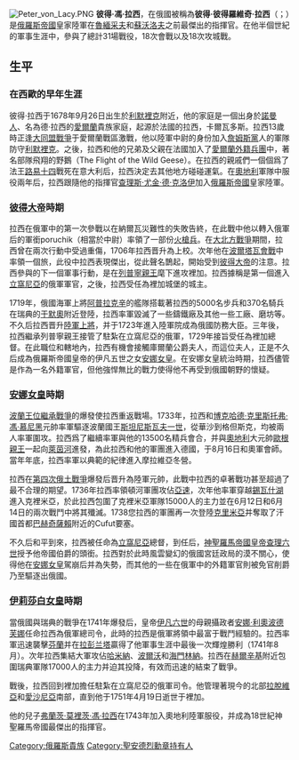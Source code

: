 {{expand|time=2010-05-28T08:17:09+00:00}}
{{Unreferenced |time=2010-05-28T06:44:16+00:00 }}
[[File:Peter_von_Lacy.PNG|thumb]]
'''彼得·馮·拉西'''，在俄國被稱為'''彼得·彼得羅維奇·拉西'''（{{lang-ru|Пётр Петрович Ласси}}；{{bd|1678年||1751年|}}）是[[俄羅斯帝國|俄羅斯帝國]]皇家陸軍在[[魯緬采夫|魯緬采夫]]和[[蘇沃洛夫|蘇沃洛夫]]之前最傑出的指揮官。在他半個世紀的軍事生涯中，參與了總計31場戰役，18次會戰以及18次攻城戰。

==生平==

===在西歐的早年生涯===
彼得·拉西于1678年9月26日出生於[[利默裡克|利默裡克]]附近，他的家庭是一個出身於[[諾曼人|諾曼人]]、名為德·拉西的[[愛爾蘭|愛爾蘭]]貴族家庭，起源於法國的拉西，卡爾瓦多斯。拉西13歲時正逢[[大同盟戰爭|大同盟戰爭]]于愛爾蘭戰區激戰，他以陸軍中尉的身份加入[[詹姆斯黨|詹姆斯黨]]人的軍隊防守[[利默裡克|利默裡克]]。之後，拉西和他的兄弟及父親在法國加入了[[愛爾蘭外籍兵團|愛爾蘭外籍兵團]]中，著名部隊飛翔的野鵝（The Flight of the Wild Geese）。在拉西的親戚們一個個爲了法王[[路易十四|路易十四]]戰死在意大利后，拉西決定去其他地方碰碰運氣。在[[奧地利|奧地利]]軍隊中服役兩年后，拉西跟隨他的指揮官[[查理斯·尤金·德·克洛伊|查理斯·尤金·德·克洛伊]]加入[[俄羅斯帝國|俄羅斯帝國]]皇家陸軍。

===[[彼得大帝|彼得大帝]]時期===
拉西在俄軍中的第一次參戰以在納爾瓦災難性的失敗告終，在此戰中他以轉入俄軍后的軍銜poruchik（相當於中尉）率領了一部份[[火槍兵|火槍兵]]。在[[大北方戰爭|大北方戰爭]]期間，拉西曾在兩次行動中受過重傷，1706年拉西晋升為上校。次年他在[[波爾塔瓦會戰|波爾塔瓦會戰]]中率領一個旅，此役中拉西表現傑出，從此聲名鵲起，開始受到[[彼得大帝|彼得大帝]]的注意。拉西參與的下一個軍事行動，是在[[列普寧親王|列普寧親王]]麾下進攻裡加。拉西據稱是第一個進入[[立窩尼亞|立窩尼亞]]的俄軍軍官，之後，拉西受任為裡加城堡的城主。

1719年，俄國海軍上將[[阿普拉克辛|阿普拉克辛]]的艦隊搭載著拉西的5000名步兵和370名騎兵在瑞典的[[于默奧|于默奧]]附近登陸，拉西率軍毀滅了一些鑄鐵廠及其他一些工廠、磨坊等。不久后拉西晋升[[陸軍上將|陸軍上將]]，并于1723年進入陸軍院成為俄國防務大臣。三年後，拉西繼承列普寧親王接管了駐紮在立窩尼亞的俄軍，1729年接旨受任為裡加總督。在此職位和轄地內，拉西有機會接觸庫爾蘭公爵夫人，而這位夫人，正是不久后成為俄羅斯帝國皇帝的伊凡五世之女[[安娜·伊萬諾夫娜|安娜女皇]]。在安娜女皇統治時期，拉西儘管是作為一名外籍軍官，但他強悍無比的戰力使得他不再受到俄國朝野的懷疑。

===[[安娜·伊萬諾夫娜|安娜女皇]]時期===
[[波蘭王位繼承戰爭|波蘭王位繼承戰爭]]的爆發使拉西重返戰場。1733年，拉西和[[博克哈德·克里斯托弗·馮·慕尼黑|博克哈德·克里斯托弗·馮·慕尼黑]]元帥率軍驅逐波蘭國王[[斯坦尼斯瓦夫一世|斯坦尼斯瓦夫一世]]，從華沙到格但斯克，均被兩人率軍圍攻。拉西爲了繼續率軍與他的13500名精兵會合，并與[[奧地利|奧地利]]大元帥[[歐根親王|歐根親王]]一起向[[萊茵河|萊茵河]]進發，為此拉西和他的軍團進入德國，于8月16日和奧軍會師。當年年底，拉西率軍以典範的紀律進入摩拉維亞冬營。

拉西在[[第四次俄土戰爭|第四次俄土戰爭]]爆發后晋升為陸軍元帥，此戰中拉西的卓著戰功甚至超過了最不合理的期望。1736年拉西率領頓河軍團攻佔[[亞速|亞速]]，次年他率軍穿越[[錫瓦什湖|錫瓦什湖]]進入克裡米亞，於此拉西包圍了克裡米亞軍隊15000人的主力並在6月12日和6月14日的兩次戰鬥中將其殲滅。1738您拉西的軍團再一次登陸[[克里米亞|克里米亞]]并奪取了汗國首都[[巴赫奇薩賴|巴赫奇薩賴]]附近的Cufut要塞。

不久后和平到來，拉西被任命為[[立窩尼亞|立窩尼亞]]總督，到任后，[[神聖羅馬帝國皇帝|神聖羅馬帝國皇帝]][[查理六世|查理六世]]授予他帝國伯爵的頭銜。拉西對於此時風雲變幻的俄國宮廷政局的漠不關心，使得他在[[安娜·伊萬諾夫娜|安娜女皇]]駕崩后并為失勢，而其他的一些在俄軍中的外籍軍官則被免官削爵乃至驅逐出俄國。

===[[葉麗薩維塔·彼得羅芙娜|伊莉莎白女皇]]時期===
當俄國與瑞典的戰爭在1741年爆發后，皇帝[[伊凡六世|伊凡六世]]的母親攝政者[[安娜·利奧波德芙娜|安娜·利奧波德芙娜]]任命拉西為俄軍總司令，此時的拉西是俄軍將領中最富于戰鬥經驗的。拉西率軍迅速襲擊[[芬蘭|芬蘭]]并在[[拉彭兰塔|拉彭兰塔]]贏得了他軍事生涯中最後一次輝煌勝利（1741年8月）。次年拉西集結大軍攻佔[[哈米納|哈米納]]、[[波爾沃|波爾沃]]和[[海門林納|海門林納]]。拉西在[[赫爾辛基|赫爾辛基]]附近包圍瑞典軍隊17000人的主力并迫其投降，有效而迅速的結束了戰爭。

戰後，拉西回到裡加擔任駐紮在立窩尼亞的俄軍司令。他管理著現今的北部[[拉脫維亞|拉脫維亞]]和[[愛沙尼亞|愛沙尼亞]]南部，直到他于1751年4月19日逝世于裡加。

他的兒子[[弗蘭茨·莫裡茨·馮·拉西|弗蘭茨·莫裡茨·馮·拉西]]在1743年加入奧地利陸軍服役，并成為18世紀神聖羅馬帝國最傑出的指揮官。

{{俄羅斯沙皇國及俄羅斯帝國陸軍元帥}}
{{Authority control}}
[[Category:俄羅斯貴族|Category:俄羅斯貴族]]
[[Category:聖安德烈勳章持有人|Category:聖安德烈勳章持有人]]